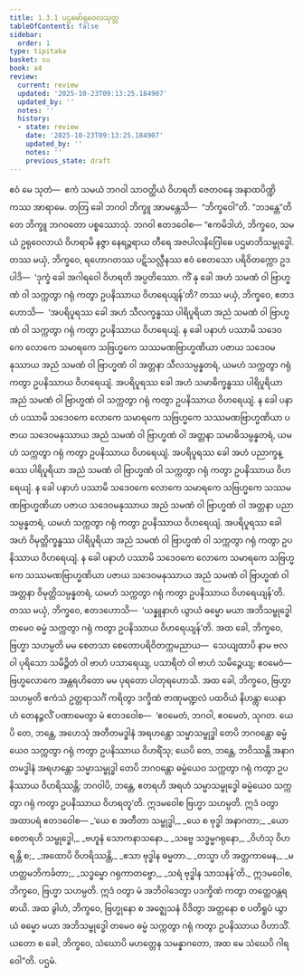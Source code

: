 ```yaml
---
title: 1.3.1 ပဌမော်ရုဝေလသုတ္တ
tableOfContents: false
sidebar:
  order: 1
type: tipitaka
basket: su
book: a4
review:
  current: review
  updated: '2025-10-23T09:13:25.184907'
  updated_by: ''
  notes: ''
  history:
  - state: review
    date: '2025-10-23T09:13:25.184907'
    updated_by: ''
    notes: ''
    previous_state: draft
---
```



<ReviewStatus review={frontmatter.review} showDetails={true} />

<HypothesisAnnotation frontmatter={frontmatter} />

<DynamicBreadcrumb />

<Division number="21" book="a4" e="ch" v="15" p="327">

<Paragraph number="131" book="a4">
ဧဝံ မေ သုတံ—  ဧကံ သမယံ ဘဂဝါ သာဝတ္ထိယံ ဝိဟရတိ ဇေတဝနေ အနာထပိဏ္ဍိကဿ အာရာမေ. တတြ ခေါ ဘဂဝါ ဘိက္ခူ အာမန္တေသိ—  “ဘိက္ခဝေါ”တိ. “ဘဒန္တေ”တိ တေ ဘိက္ခူ ဘဂဝတော ပစ္စဿောသုံ. ဘဂဝါ ဧတဒဝေါစ—
</Paragraph>

<Paragraph number="132" book="a4">
“ဧကမိဒါဟံ, ဘိက္ခဝေ, သမယံ ဥရုဝေလာယံ ဝိဟရာမိ နဇ္ဇာ နေရဉ္ဇရာယ တီရေ အဇပါလနိဂြေါဓေ ပဌမာဘိသမ္ဗုဒ္ဓေါ. တဿ မယှံ, ဘိက္ခဝေ, ရဟောဂတဿ ပဋိသလ္လီနဿ ဧဝံ စေတသော ပရိဝိတက္ကော ဥဒပါဒိ—  ‘ဒုက္ခံ ခေါ အဂါရဝေါ ဝိဟရတိ အပ္ပတိဿော. ကိံ နု ခေါ အဟံ သမဏံ ဝါ ဗြာဟ္မဏံ ဝါ သက္ကတွာ ဂရုံ ကတွာ ဥပနိဿာယ ဝိဟရေယျန်’တိ?
</Paragraph>

<Paragraph number="133" book="a4">
တဿ မယှံ, ဘိက္ခဝေ, ဧတဒဟောသိ—  ‘အပရိပူရဿ ခေါ အဟံ သီလက္ခန္ဓဿ ပါရိပူရိယာ အညံ သမဏံ ဝါ ဗြာဟ္မဏံ ဝါ သက္ကတွာ ဂရုံ ကတွာ ဥပနိဿာယ ဝိဟရေယျံ. န ခေါ ပနာဟံ ပဿာမိ သဒေဝကေ လောကေ သမာရကေ သဗြဟ္မကေ သဿမဏဗြာဟ္မဏိယာ ပဇာယ သဒေဝမနုဿာယ အညံ သမဏံ ဝါ ဗြာဟ္မဏံ ဝါ အတ္တနာ သီလသမ္ပန္နတရံ, ယမဟံ သက္ကတွာ ဂရုံ ကတွာ ဥပနိဿာယ ဝိဟရေယျံ.
</Paragraph>

<Paragraph number="134" book="a4">
အပရိပူရဿ ခေါ အဟံ သမာဓိက္ခန္ဓဿ ပါရိပူရိယာ အညံ သမဏံ ဝါ ဗြာဟ္မဏံ ဝါ သက္ကတွာ ဂရုံ ကတွာ ဥပနိဿာယ ဝိဟရေယျံ. န ခေါ ပနာဟံ ပဿာမိ သဒေဝကေ လောကေ သမာရကေ သဗြဟ္မကေ သဿမဏဗြာဟ္မဏိယာ ပဇာယ သဒေဝမနုဿာယ အညံ သမဏံ ဝါ ဗြာဟ္မဏံ ဝါ အတ္တနာ သမာဓိသမ္ပန္နတရံ, ယမဟံ သက္ကတွာ ဂရုံ ကတွာ ဥပနိဿာယ ဝိဟရေယျံ.
</Paragraph>

<Paragraph number="135" book="a4">
အပရိပူရဿ ခေါ အဟံ ပညာက္ခန္ဓဿ ပါရိပူရိယာ အညံ သမဏံ ဝါ ဗြာဟ္မဏံ ဝါ သက္ကတွာ ဂရုံ ကတွာ ဥပနိဿာယ ဝိဟရေယျံ. န ခေါ ပနာဟံ ပဿာမိ သဒေဝကေ လောကေ သမာရကေ သဗြဟ္မကေ သဿမဏဗြာဟ္မဏိယာ ပဇာယ သဒေဝမနုဿာယ အညံ သမဏံ ဝါ ဗြာဟ္မဏံ ဝါ အတ္တနာ ပညာသမ္ပန္နတရံ, ယမဟံ သက္ကတွာ ဂရုံ ကတွာ ဥပနိဿာယ ဝိဟရေယျံ.
</Paragraph>

<Paragraph number="136" book="a4">
အပရိပူရဿ ခေါ အဟံ ဝိမုတ္တိက္ခန္ဓဿ ပါရိပူရိယာ အညံ သမဏံ ဝါ ဗြာဟ္မဏံ ဝါ သက္ကတွာ ဂရုံ ကတွာ ဥပနိဿာယ ဝိဟရေယျံ. န ခေါ ပနာဟံ ပဿာမိ သဒေဝကေ လောကေ သမာရကေ သဗြဟ္မကေ သဿမဏဗြာဟ္မဏိယာ ပဇာယ သဒေဝမနုဿာယ အညံ သမဏံ ဝါ ဗြာဟ္မဏံ ဝါ အတ္တနာ ဝိမုတ္တိသမ္ပန္နတရံ, ယမဟံ သက္ကတွာ ဂရုံ ကတွာ ဥပနိဿာယ ဝိဟရေယျန်’တိ.
</Paragraph>

<Paragraph number="137" book="a4">
တဿ မယှံ, ဘိက္ခဝေ, ဧတဒဟောသိ—  ‘ယန္နူနာဟံ ယွာယံ ဓမ္မော မယာ အဘိသမ္ဗုဒ္ဓေါ တမေဝ ဓမ္မံ သက္ကတွာ ဂရုံ ကတွာ ဥပနိဿာယ ဝိဟရေယျန်’တိ.
</Paragraph>

<Paragraph number="138" book="a4">
အထ ခေါ, ဘိက္ခဝေ, ဗြဟ္မာ သဟမ္ပတိ မမ စေတသာ စေတောပရိဝိတက္ကမညာယ—  သေယျထာပိ နာမ ဗလဝါ ပုရိသော သမိဉ္ဇိတံ ဝါ ဗာဟံ ပသာရေယျ, ပသာရိတံ ဝါ ဗာဟံ သမိဉ္ဇေယျ; ဧဝမေဝံ—  ဗြဟ္မလောကေ အန္တရဟိတော မမ ပုရတော ပါတုရဟောသိ. အထ ခေါ, ဘိက္ခဝေ, ဗြဟ္မာ သဟမ္ပတိ ဧကံသံ ဥတ္တရာသင်္ဂံ ကရိတွာ ဒက္ခိဏံ ဇာဏုမဏ္ဍလံ ပထဝိယံ နိဟန္တွာ ယေနာဟံ တေနဉ္ဇလိံ ပဏာမေတွာ မံ ဧတဒဝေါစ—  ‘ဧဝမေတံ, ဘဂဝါ, ဧဝမေတံ, သုဂတ. ယေပိ တေ, ဘန္တေ, အဟေသုံ အတီတမဒ္ဓါနံ အရဟန္တော သမ္မာသမ္ဗုဒ္ဓါ တေပိ ဘဂဝန္တော ဓမ္မံယေဝ သက္ကတွာ ဂရုံ ကတွာ ဥပနိဿာယ ဝိဟရိံသု; ယေပိ တေ, ဘန္တေ, ဘဝိဿန္တိ အနာဂတမဒ္ဓါနံ အရဟန္တော သမ္မာသမ္ဗုဒ္ဓါ တေပိ ဘဂဝန္တော ဓမ္မံယေဝ သက္ကတွာ ဂရုံ ကတွာ ဥပနိဿာယ ဝိဟရိဿန္တိ; ဘဂဝါပိ, ဘန္တေ, ဧတရဟိ အရဟံ သမ္မာသမ္ဗုဒ္ဓေါ ဓမ္မံယေဝ သက္ကတွာ ဂရုံ ကတွာ ဥပနိဿာယ ဝိဟရတူ’တိ. ဣဒမဝေါစ ဗြဟ္မာ သဟမ္ပတိ. ဣဒံ ဝတွာ အထာပရံ ဧတဒဝေါစ—
</Paragraph>

<Paragraph number="139" type="verses" book="a4">
_‘ယေ စ အတီတာ သမ္ဗုဒ္ဓါ,_  
_ယေ စ ဗုဒ္ဓါ အနာဂတာ;_  
_ယော စေတရဟိ သမ္ဗုဒ္ဓေါ,_  
_ဗဟူနံ သောကနာသနော._  

</Paragraph>

<Paragraph number="140" type="verses" book="a4">
_သဗ္ဗေ သဒ္ဓမ္မဂရုနော,_  
_ဝိဟံသု ဝိဟရန္တိ စ;_  
_အထောပိ ဝိဟရိဿန္တိ,_  
_ဧသာ ဗုဒ္ဓါန ဓမ္မတာ._  

</Paragraph>

<Paragraph number="141" type="verses" book="a4">
_တသ္မာ ဟိ အတ္တကာမေန,_  
_မဟတ္တမဘိကင်္ခတာ;_  
_သဒ္ဓမ္မော ဂရုကာတဗ္ဗော,_  
_သရံ ဗုဒ္ဓါန သာသနန်’တိ._  

</Paragraph>

<Paragraph number="142" book="a4">
ဣဒမဝေါစ, ဘိက္ခဝေ, ဗြဟ္မာ သဟမ္ပတိ. ဣဒံ ဝတွာ မံ အဘိဝါဒေတွာ ပဒက္ခိဏံ ကတွာ တတ္ထေဝန္တရဓာယိ. အထ ခွါဟံ, ဘိက္ခဝေ, ဗြဟ္မုနော စ အဇ္ဈေသနံ ဝိဒိတွာ အတ္တနော စ ပတိရူပံ ယွာယံ ဓမ္မော မယာ အဘိသမ္ဗုဒ္ဓေါ တမေဝ ဓမ္မံ သက္ကတွာ ဂရုံ ကတွာ ဥပနိဿာယ ဝိဟာသိံ. ယတော စ ခေါ, ဘိက္ခဝေ, သံဃောပိ မဟတ္တေန သမန္နာဂတော, အထ မေ သံဃေပိ ဂါရဝေါ”တိ.

</Paragraph>
</Division>

<Paragraph number="143" type="center" book="a4">
ပဌမံ.
</Paragraph>